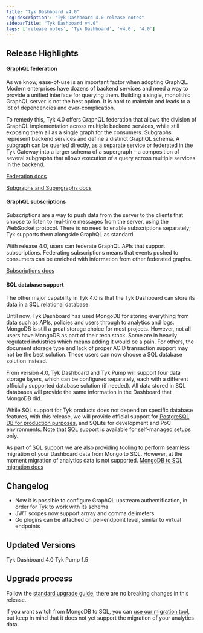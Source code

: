```yaml
---
title: "Tyk Dashboard v4.0"
'og:description': "Tyk Dashboard 4.0 release notes"
sidebarTitle: "Tyk Dashboard v4.0"
tags: ['release notes', 'Tyk Dashboard', 'v4.0', '4.0']
---
```


## Release Highlights

#### GraphQL federation

As we know, ease-of-use is an important factor when adopting GraphQL. Modern enterprises have dozens of backend services and need a way to provide a unified interface for querying them. Building a single, monolithic GraphQL server is not the best option. It is hard to maintain and leads to a lot of dependencies and over-complication.

To remedy this, Tyk 4.0 offers GraphQL federation that allows the division of GraphQL implementation across multiple backend services, while still exposing them all as a single graph for the consumers. Subgraphs represent backend services and define a distinct GraphQL schema. A subgraph can be queried directly, as a separate service or federated in the Tyk Gateway into a larger schema of a supergraph – a composition of several subgraphs that allows execution of a query across multiple services in the backend.

[Federation docs](/5.6/getting-started/key-concepts/graphql-federation)

[Subgraphs and Supergraphs docs](/5.6/getting-started/key-concepts/graphql-federation#subgraphs-and-supergraphs)

#### GraphQL subscriptions

Subscriptions are a way to push data from the server to the clients that choose to listen to real-time messages from the server, using the WebSocket protocol. There is no need to enable subscriptions separately; Tyk supports them alongside GraphQL as standard.

With release 4.0, users can federate GraphQL APIs that support subscriptions. Federating subscriptions means that events pushed to consumers can be enriched with information from other federated graphs.

[Subscriptions docs](/5.6/getting-started/key-concepts/graphql-subscriptions)

#### SQL database support
The other major capability in Tyk 4.0 is that the Tyk Dashboard can store its data in a SQL  relational database. 

Until now, Tyk Dashboard has used MongoDB for storing everything from data such as APIs, policies and users through to analytics and logs. MongoDB is still a great storage choice for most projects. However, not all users have MongoDB as part of their tech stack. Some are in heavily regulated industries which means adding it would be a pain. For others, the document storage type and lack of proper ACID transaction support may not be the best solution. These users can now choose a SQL database solution instead. 

From version 4.0, Tyk Dashboard and Tyk Pump will support four data storage layers, which can be configured separately, each with a different officially supported database solution (if needed). All data stored in SQL databases will provide the same information in the Dashboard that MongoDB did.

While SQL support for Tyk products does not depend on specific database features, with this release, we will provide official support for [PostgreSQL DB for production purposes](/5.6/planning-for-production/database-settings), and SQLite for development and PoC environments. Note that SQL support is available for self-managed setups only.

As part of SQL support we are also providing tooling to perform seamless migration of your Dashboard data from Mongo to SQL. However, at the moment migration of analytics data is not supported.
[MongoDB to SQL migration docs](/5.6/planning-for-production/database-settings/postgresql#migrating-from-an-existing-mongodb-instance)

## Changelog
- Now it is possible to configure GraphQL upstream authentification, in order for Tyk to work with its schema
- JWT scopes now support arrray and comma delimeters
- Go plugins can be attached on per-endpoint level, similar to virtual endpoints

## Updated Versions
Tyk Dashboard 4.0
Tyk Pump 1.5

## Upgrade process

Follow the [standard upgrade guide](/5.6/upgrading-tyk), there are no breaking changes in this release.

If you want switch from MongoDB to SQL, you can [use our migration tool](/5.6/planning-for-production/database-settings/postgresql#migrating-from-an-existing-mongodb-instance), but keep in mind that it does not yet support the migration of your analytics data.
 
